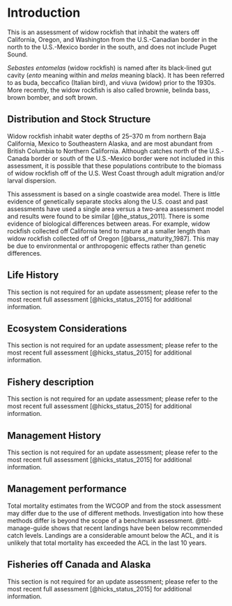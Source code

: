 # Introduction

This is an assessment of widow rockfish that inhabit the waters off California, Oregon, and Washington from the U.S.-Canadian border in the north to the U.S.-Mexico border in the south, and does not include Puget Sound.

*Sebastes entomelas* (widow rockfish) is named after its black-lined gut cavity (*ento* meaning within and *melas* meaning black). It has been referred to as buda, beccafico (Italian bird), and viuva (widow) prior to the 1930s. More recently, the widow rockfish is also called brownie, belinda bass, brown bomber, and soft brown.

<!--  This assessment represents a thorough reconsideration of the data, data preparation, and model structure for assessing widow rockfish, including reinvestigations of recent and historical catches (including discards), length and age data, and fleet structure. --> 

## Distribution and Stock Structure

Widow rockfish inhabit water depths of 25–370 m from northern Baja California, Mexico to Southeastern Alaska, and are most abundant from British Columbia to Northern California. Although catches north of the U.S.-Canada border or south of the U.S.-Mexico border were not included in this assessment, it is possible that these populations contribute to the biomass of widow rockfish off of the U.S. West Coast through adult migration and/or larval dispersion.

This assessment is based on a single coastwide area model. There is little evidence of genetically separate stocks along the U.S. coast and past assessments have used a single area versus a two-area assessment model and results were found to be similar [@he_status_2011]. There is some evidence of biological differences between areas. For example, widow rockfish collected off California tend to mature at a smaller length than widow rockfish collected off of Oregon [@barss_maturity_1987]. This may be due to environmental or anthropogenic effects rather than genetic differences. 

## Life History

<!-- widow rockfish are a typical for West Coast rockfish species because they form dense midwater aggregations at night, which were largely undetected until the late 1970s. They are typically found over high relief strata and near cobblestone. The diet of widow rockfish is dominated by species that comprise the deep scattering layers, including salps, myctophids, *Sergestes similis* (a caridean shrimp), and euphausiids [@adams_diet_1987].

widow rockfish are ovoviviparous with gestation lasting from 1 to 3 months. Parturition occurs earlier in southern latitudes (December-March off California) than in northern latitudes (April in British Columbia) and occur once a year [@barss_maturity_1987]. Estimates of fecundity of widow rockfish range from 95,375 oocytes at 33 cm to 1,113,000 oocytes at 52 cm [@boehlert_fecundity_1982].

There is little information regarding the movement of widow rockfish. Past assessments have assumed a two-area model because of differences in growth and maturity (see [@he_status_2011]). However, using recent observations from the NWFSC shelf/slope survey to follow two separate cohorts through time and space suggests that widow rockfish may recruit in the south and disperse northward as they age (@fig-assess-map). Spatial recruitment and movement patterns of widow rockfish are uncertain and much more investigation and sampling is needed to fully understand them. --> 

This section is not required for an update assessment; please refer to the most recent full assessment [@hicks_status_2015] for additional information.

## Ecosystem Considerations

This section is not required for an update assessment; please refer to the most recent full assessment [@hicks_status_2015] for additional information.

## Fishery description

<!-- widow rockfish were lightly exploited by bottom trawl and hook-and-line gears prior to the 1980s. After many attempts to start trawl fisheries off the west coast of the United States in the late 1800s, the availability of otter trawl nets and the diesel engine in the mid-1920s helped trawl fisheries expand [@douglas_species_1998]. The trawl fisheries really became established during World War II when demand increased for shark livers and bottomfish. A mink food fishery also developed during World War II [@jones_oregon_1960]. Foreign fleets began fishing for rockfish in the mid-1960s until the EEZ was implemented in 1977 [@rogers_species_2003]. Longline catches of widow rockfish are present from the turn of the century and continue in recent years, mainly from fisheries targeting sablefish and halibut.

In the late 1960s and early 1970s, it is reported that foreign fishing vessels caught large numbers of widow rockfish [@rogers_species_2003]. In the late 1970s a domestic midwater trawl fishery began developing off of Oregon when it was realized that widow rockfish form dense aggregations at night [@gunderson_great_1984]. The fishery expanded very quickly, with landings from trawl, net, and hook-and-line gears increasing more than 20 times by the early 1980s (Table 1). As early as 1982, trip limits were imposed to keep catches below recommended annual levels (Table 3). Trip limits became more restrictive over the years until widow rockfish was declared overfished in 2001. In 2002, harvest guidelines were greatly reduced and over the last decade have been small, although increasing since 2004 (Table 4).

Historical discarding practices are not well known, but it is believed that little discarding occurred prior to management restrictions. With the introduction of trip limits, limited data from the mid-1980s show occasional very high discard rates of widow rockfish from tows that occurred near the end of a trip.

More detailed information of the fisheries in each state is given in Section 2.2.1 where the reconstructed landings are discussed. -->

This section is not required for an update assessment; please refer to the most recent full assessment [@hicks_status_2015] for additional information.

## Management History 

<!-- Widow rockfish has been a small large component of groundfish fisheries since the late 1970s. The landings of widow rockfish have been historically governed by harvest guidelines and trip limits, while recently management is imposed with total catch harvest limits in the form of overfishing limits (OFLs), acceptable biological catches (ABCs), and annual catch limits (ACLs). A trawl rationalization program, consisting of an individual fishing quota (IFQ) or catch shares system was implemented in 2011 for the limited entry trawl fleet targeting non-whiting groundfish, including widow rockfish, and the trawl fleet targeting and delivering whiting to shore-based processors. The limited entry at-sea trawl sectors (motherships and catch-processors) that target whiting and process at sea are managed in a system of harvest cooperatives.

Limits on widow rockfish were first established in 1982 (Table 3). These were implemented as trip limits and cumulative landing limits that were first imposed by trip, then week, then every 2 weeks, month, 2 months, and eventually into periods. In many years, the trip limits on widow rockfish were significantly reduced at the end of the year to avoid exceeding the harvest recommendations. Some important years were 1985 when trip limits were reduced to 30,000 pounds once per week or 60,000 pounds once every 2 weeks, 1990 when trip limits were reduced to 15,000 or 25,000 pounds every one or two weeks, respectively, 1998 when a 25,000 pound cumulative limit per two-month period was implemented, and 2011 when catch shares was implemented.

A sorting requirement was implemented for widow rockfish in the early 1980s with California beginning in 1982, Oregon in 1984, and Washington in 1988. Some important events that could affect fishery selectivity are the gear restrictions implemented in 2000, implementation of Rockfish Conservation Areas (RCA’s) in 2002, seasonal changes to the RCA’s in 2007, and the beginning of catch shares in 2011.

Table 4 shows that recent landings have been below recommended catch levels. Landings are a considerable amount below the ACL, and it is unlikely that total mortality has exceeded the ACL in the last 10 years.-->

This section is not required for an update assessment; please refer to the most recent full assessment [@hicks_status_2015] for additional information.


## Management performance

<!--Management performance, including a table or tables comparing Overfishing Limit (OFL), Acceptable Biological Catch (ABC), Annual Catch Limit (ACL), landings, and catch (i.e., landings plus discard) for each area and year. Groundfish assessments that estimate dead discarded catch must include a disclaimer noting that total mortality estimates from the WCGOP and from the stock assessment may differ due to the use of different methods. Investigation into how these methods differ is beyond the scope of a benchmark assessment. The rationale for modeling discard mortality can also be provided. This should be included in all update assessments.
-->

Total mortality estimates from the WCGOP and from the stock assessment may differ due to the use of different methods. Investigation into how these methods differ is beyond the scope of a benchmark assessment. @tbl-manage-guide shows that recent landings have been below recommended catch levels. Landings are a considerable amount below the ACL, and it is unlikely that total mortality has exceeded the ACL in the last 10 years.

## Fisheries off Canada and Alaska

This section is not required for an update assessment; please refer to the most recent full assessment [@hicks_status_2015] for additional information.

<!-- widow rockfish are distributed throughout Canada and Southeast Alaska and are commonly caught in trawl and hook-and-line fisheries. However, the landings from the fisheries in these areas are estimated to harvest widow rockfish at much smaller rate than has been observed off California, Oregon, and Washington mostly due to lower abundance of widow rockfish, but also partly due to precautionary behavior of Canadian managers after the large catches followed by management restrictions and concerns of the U.S. fishery in the early 1980s. -->

<!-- Alaska formed the “Other Rockfish” complex in 2012 from the combination of Other Slope Rockfish and the widow and Yellowtail Rockfishes from the Pelagic Shelf Rockfish category. This new complex includes 18 species and widow rockfish are a small proportion of the catch (less than 5%). Total biomass estimates are provided by the Gulf of Alaska (GOA) triennial/biennial trawl survey. ABC’s and OFL’s were set for the Other Rockfish Complex and component species in 2013 with a recommended OFL in 2014 of 5,347 mt for the complex. widow rockfish comprise a small part of this complex in Alaska. -->

<!-- The fishery for widow rockfish in British Columbia, Canada started in 1986 although some very small landings occurred in the mid-1970s. Landings peaked at about 4,500 mt in 1990 and were around 2,000 mt throughout the 1990s [dfo_widow_1999]. Most landings occurred in a midwater trawl fishery, but there have also been reports of “nuisance catches in the salmon troll fishery”. An assessment of widow rockfish in Canada was completed in 1998 [@stanley_shelf_1999] as part of a shelf rockfish complex. Additional research has since been done on the estimation of biomass of particular aggregations of widow rockfish [@stanley_estimation_2000], but no formal assessment has been done since. -->
